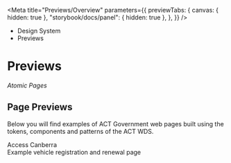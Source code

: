 
<Meta
	title="Previews/Overview"
	parameters={{
		previewTabs: {
			canvas: { hidden: true },
			"storybook/docs/panel": { hidden: true },
		},
	}}
/>

<div className="act-docs-container">
	<Masthead />
	<main className="act-body">
		<div className="act-flex act-flex-light-purple">
			<div className="act-flex__container act-flex__container-padding-trim">
				<div className="act-flex__grid">
					<div className="act-flex__row">
						<div className="act-col__cw-12">
							<div className="act-box">
								<div className="act-breadcrumbs">
									<ul className="act-breadcrumbs__container">
										<li className="act-breadcrumbs__crumb act-h6">
											<LinkTo className="act-breadcrumbs__crumb__link" kind="system-introduction--page">
												Design System <i className="fa-solid fa-angle-right"></i>
											</LinkTo>
										</li>
										<li className="act-breadcrumbs__crumb act-h6">
											<LinkTo className="act-breadcrumbs__crumb__link" kind="previews-overview--page">
												Previews <i className="fa-solid fa-angle-right"></i>
											</LinkTo>
										</li>
									</ul>
								</div>
								<h1>Previews</h1>
								<p>
									<i className="fa-solid fa-atom"></i> <em>Atomic Pages</em>
								</p>
							</div>
						</div>
					</div>
				</div>
			</div>
		</div>
		<div className="act-flex">
			<div className="act-flex__container">
				<div className="act-flex__grid">
					<div className="act-flex__row">
						<div className="act-col__cw-12">
							<div className="act-box">
								<h2>Page Previews</h2>
								<p>Below you will find examples of ACT Government web pages built using the tokens, components and patterns of the ACT WDS.</p>
								<div className="act-card-grid">
									<LinkTo className="act-card act-card__primary act-card__feature--icon" kind="previews-access-canberra--access-canberra">
										<div class="act-card__container">
											<div class="act-card__content">
												<div class="act-card__icon">
													<i class="fa-solid fa-universal-access"></i>
												</div>
												<div class="act-card__title">Access Canberra</div>
												<div class="act-card__description">Example vehicle registration and renewal page</div>
												<div class="act-card__cta">
													<i class="fa-solid fa-arrow-right"></i>
												</div>
											</div>
										</div>
									</LinkTo>
								</div>
							</div>
						</div>
					</div>
				</div>
			</div>
		</div>
	</main>
	<footer className="act-footer">
		<AoC />
		<Footer />
	</footer>
</div>
